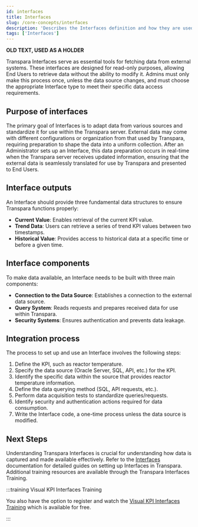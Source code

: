 ```yaml
---
id: interfaces
title: Interfaces
slug: /core-concepts/interfaces
description: 'Describes the Interfaces definition and how they are used to integrate different data sources to Transpara.'
tags: ['Interfaces']
---
```


**OLD TEXT, USED AS A HOLDER**

Transpara Interfaces serve as essential tools for fetching data from external systems. These interfaces are designed for read-only purposes, allowing End Users to retrieve data without the ability to modify it. Admins must only make this process once, unless the data source changes, and must choose the appropriate Interface type to meet their specific data access requirements.

## Purpose of interfaces

The primary goal of Interfaces is to adapt data from various sources and standardize it for use within the Transpara server. External data may come with different configurations or organization from that used by Transpara, requiring preparation to shape the data into a uniform collection. After an Administrator sets up an Interface, this data preparation occurs in real-time when the Transpara server receives updated information, ensuring that the external data is seamlessly translated for use by Transpara and presented to End Users.

## Interface outputs

An Interface should provide three fundamental data structures to ensure Transpara functions properly:

- **Current Value**: Enables retrieval of the current KPI value.
- **Trend Data**: Users can retrieve a series of trend KPI values between two timestamps.
- **Historical Value**: Provides access to historical data at a specific time or before a given time.

## Interface components

To make data available, an Interface needs to be built with three main components:

- **Connection to the Data Source**: Establishes a connection to the external data source.
- **Query System**: Reads requests and prepares received data for use within Transpara.
- **Security Systems**: Ensures authentication and prevents data leakage.

## Integration process
The process to set up and use an Interface involves the following steps:

1. Define the KPI, such as reactor temperature.
2. Specify the data source (Oracle Server, SQL, API, etc.) for the KPI.
3. Identify the specific data within the source that provides reactor temperature information.
4. Define the data querying method (SQL, API requests, etc.).
5. Perform data acquisition tests to standardize queries/requests.
6. Identify security and authentication actions required for data consumption.
7. Write the Interface code, a one-time process unless the data source is modified.

## Next Steps

Understanding Transpara Interfaces is crucial for understanding how data is captured and made available effectively. Refer to the [Interfaces](../setup-and-administration/interfaces) documentation for detailed guides on setting up Interfaces in Transpara. Additional training resources are available through the Transpara Interfaces Training.

:::training Visual KPI Interfaces Training

You also have the option to register and watch the [Visual KPI Interfaces Training](https://www.transpara.com/course/visual-kpi-interfaces/) which is available for free.

:::
